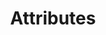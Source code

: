 ---
title: Attributes
description: Information about an entity
seo-title: Entity Attributes - HASH
seo-description: Learn what attributes are, and get introduced to the different kinds of attributes that may exist on entities in HASH
sidebar-title: Attributes
sidebar-icon: https://example.com/image.svg
---